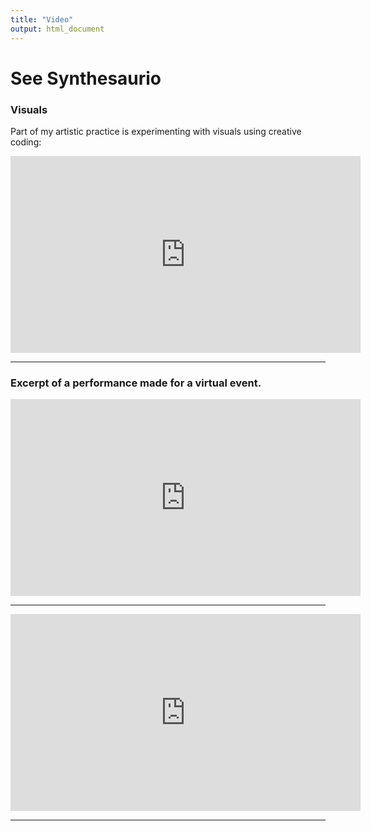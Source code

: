 ```yaml
---
title: "Video"
output: html_document
---
```

# See Synthesaurio

### Visuals

Part of my artistic practice is experimenting with visuals using creative coding:

<iframe width="560" height="315" src="https://www.youtube-nocookie.com/embed/5c6ciKB2Vqs" title="YouTube video player" frameborder="0" allow="accelerometer; autoplay; clipboard-write; encrypted-media; gyroscope; picture-in-picture" allowfullscreen></iframe>

---------------------


### Excerpt of a performance made for a virtual event.

<iframe width="560" height="315" src="https://www.youtube.com/embed/rBc4UNAMgVs" title="YouTube video player" frameborder="0" allow="accelerometer; autoplay; clipboard-write; encrypted-media; gyroscope; picture-in-picture" allowfullscreen></iframe>

----------------

<iframe width="560" height="315" src="https://www.youtube.com/embed/3gEYM1NKMXE" frameborder="0" allow="accelerometer; autoplay; clipboard-write; encrypted-media; gyroscope; picture-in-picture" allowfullscreen></iframe>

---------------------


</iframe>
